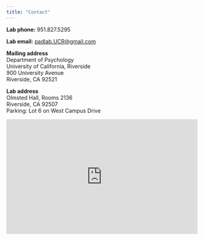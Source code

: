 ```yaml
---
title: "Contact"
---
```


**Lab phone:** 951.827.5295 

**Lab email:** [padlab.UCR@gmail.com](mailto:padlab.UCR@gmail.com)

**Mailing address**<br/>
Department of Psychology <br/>
University of California, Riverside <br/>
900 University Avenue <br/>
Riverside, CA 92521 <br/>

**Lab address**<br/>
Olmsted Hall, Rooms 2136 <br/>
Riverside, CA 92507 <br/>
Parking: Lot 6 on West Campus Drive <br/>


<iframe src="https://www.google.com/maps/embed?pb=!1m18!1m12!1m3!1d3308.8283744976966!2d-117.32823350000005!3d33.97125049999995!2m3!1f0!2f0!3f0!3m2!1i1024!2i768!4f13.1!3m3!1m2!1s0x80dcae4fbbd50911%3A0xd237c633ae6a0efd!2sOlmsted+Hall%2C+University+of+California%2C+Riverside%2C+Riverside%2C+CA+92507!5e0!3m2!1sen!2sus!4v1405438650299" width="500" height="300" frameborder="0" style="border:0"></iframe>

